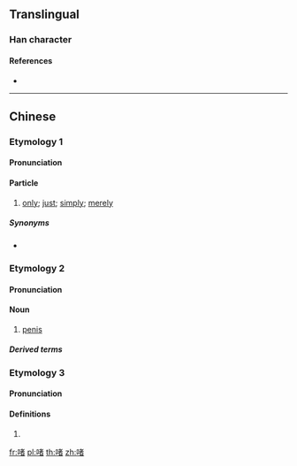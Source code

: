 ==Translingual==

===Han character===
{{Han char|rn=30|rad=口|as=09|sn=12|four=|canj=RJKA|ids=⿰口者}}

====References====
* {{Han ref|kx=0201.121|hdz=10636.041|uh=556B|ud=21867}}

----

==Chinese==

===Etymology 1===
{{zh-forms}}

====Pronunciation====
{{zh-pron
|c=ze1
|cat=part
}}

====Particle====
{{zh-particle}}

# {{lb|zh|Cantonese}} {{non-gloss definition|sentence final particle:}} [[only]]; [[just]]; [[simply]]; [[merely]]
#: {{zh-x|你 冇 女朋友？梗係 唔 信 啦！……或者 有。你 唔知 啫。|You don't have a girlfriend? Of course I don't believe you! ... Maybe you do have one, but you '''just''' don't know it.|C|ref={{w2|zh|陳慧嫻}}, {{w2|zh|紅茶館_(歌曲)|紅茶館}}}}

=====Synonyms=====
* {{qualifier|Mandarin}} {{zh-l|而已}}

===Etymology 2===
{{zh-forms|alt=朘,jer}}

====Pronunciation====
{{zh-pron
|c=zoe1
|cat=n
}}

====Noun====
{{zh-noun}}

# {{lb|zh|Cantonese}} {{lb|zh|childish}} [[penis]]

=====Derived terms=====
{{zh-der|啫啫}}

===Etymology 3===
{{zh-forms}}

====Pronunciation====
{{zh-pron
|m=zhě
|c=ze1
|cat=
}}

====Definitions====
{{zh-hanzi}}

# {{zh-only used in|啫喱/啫哩|jelly}}

[[fr:啫]]
[[pl:啫]]
[[th:啫]]
[[zh:啫]]